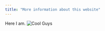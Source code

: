 ```yaml
---
title: "More information about this website"
---
```


Here I am.
![Cool Guys](./images/IMG-20180429-WA0000.jpg)


